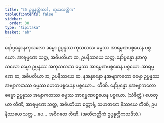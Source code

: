 ```yaml
---
title: "35 ဥပ္ပန္နတ္တိကာဒိ, ကုသလတ္တိက"
tableOfContents: false
sidebar:
  order: 30
type: "tipitaka"
basket: "ab"
---
```



<DynamicBreadcrumb />

<Division number="44">

<Paragraph number="138">
နော်ပ္ပန္နော နကုသလော ဓမ္မော ဥပ္ပန္နဿ ကုသလဿ ဓမ္မဿ အာရမ္မဏပစ္စယေန ပစ္စယော. အာရမ္မဏေ သတ္တ, အဓိပတိယာ ဆ, ဥပနိဿယေ သတ္တ.
</Paragraph>

<Paragraph number="139">
နော်ပ္ပန္နော နအကုသလော ဓမ္မော ဥပ္ပန္နဿ အကုသလဿ ဓမ္မဿ အာရမ္မဏပစ္စယေန ပစ္စယော. အာရမ္မဏေ ဆ, အဓိပတိယာ ဆ, ဥပနိဿယေ ဆ.
</Paragraph>

<Paragraph number="140">
နအနုပန္နော နအဗျာကတော ဓမ္မော ဥပ္ပန္နဿ အဗျာကတဿ ဓမ္မဿ ဟေတုပစ္စယေန ပစ္စယော…  တီဏိ.
</Paragraph>

<Paragraph number="141">
နော်ပ္ပန္နော နအဗျာကတော ဓမ္မော ဥပ္ပန္နဿ အဗျာကတဿ ဓမ္မဿ အာရမ္မဏပစ္စယေန ပစ္စယော. (သံခိတ္တံ.)
</Paragraph>

<Paragraph number="142">
ဟေတုယာ တီဏိ, အာရမ္မဏေ သတ္တ, အဓိပတိယာ စတ္တာရိ, သဟဇာတေ နိဿယေ တီဏိ, ဥပနိဿယေ သတ္တ …ပေ…  အဝိဂတေ တီဏိ.

</Paragraph>
</Division>

<Paragraph number="143" type="center">
(အတီတတ္တိကံ ဥပ္ပန္နတ္တိကသဒိသံ.)
</Paragraph>